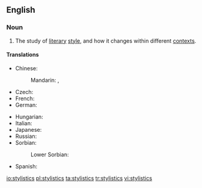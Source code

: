 ==English==

===Noun===
{{wikipedia|stylistics (linguistics)}}
{{en-noun|-}}

# {{context|linguistics|lang=en}} The study of [[literary]] [[style]], and how it changes within different [[context]]s.

====Translations====
{{trans-top|study of literary style}}
* Chinese:
*: Mandarin: {{t|cmn|文體學|sc=Hani}}, {{t|cmn|文体学|tr=wéntǐxué|sc=Hani}}
* Czech: {{t|cs|stylistika|f}}
* French: {{t+|fr|stylistique|f}}
* German: {{t+|de|Stilistik|f}}
{{trans-mid}}
* Hungarian: {{t|hu|stilisztika}}
* Italian: {{t|it|stilistica|f}}
* Japanese: {{t|ja|文体論|tr=ぶんたいろん, buntairon|sc=Jpan}}
* Russian: {{t+|ru|стилистика|f|tr=stilístika|sc=Cyrl}}
* Sorbian:
*: Lower Sorbian: {{t|dsb|stilistika|f}}
* Spanish: {{t+|es|estilística|f}}
{{trans-bottom}}

[[io:stylistics]]
[[pl:stylistics]]
[[ta:stylistics]]
[[tr:stylistics]]
[[vi:stylistics]]
